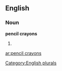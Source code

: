 
==English==

===Noun===
'''pencil crayons'''

# {{plural of|[[pencil crayon]]}}

[[Category:English plurals]]

[[ar:pencil crayons]]